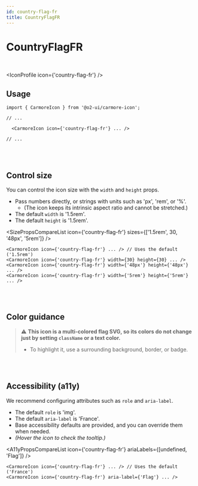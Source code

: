 ```yaml
---
id: country-flag-fr
title: CountryFlagFR
---
```




# CountryFlagFR

<br />

<IconProfile icon={'country-flag-fr'} />

## Usage

```tsx
import { CarmoreIcon } from '@o2-ui/carmore-icon';

// ...

  <CarmoreIcon icon={'country-flag-fr'} ... />

// ...
```

<br />
<br />

## Control size

You can control the icon size with the `width` and `height` props.

- Pass numbers directly, or strings with units such as 'px', 'rem', or '%'.
  - (The icon keeps its intrinsic aspect ratio and cannot be stretched.)
- The default `width` is '1.5rem'.
- The default `height` is '1.5rem'.

<SizePropsCompareList icon={'country-flag-fr'} sizes={['1.5rem', 30, '48px', '5rem']} />

```tsx
<CarmoreIcon icon={'country-flag-fr'} ... /> // Uses the default ('1.5rem')
<CarmoreIcon icon={'country-flag-fr'} width={30} height={30} ... />
<CarmoreIcon icon={'country-flag-fr'} width={'48px'} height={'48px'} ... />
<CarmoreIcon icon={'country-flag-fr'} width={'5rem'} height={'5rem'} ... />
```

<br />
<br />

## Color guidance

> ⚠️ <b>This icon is a multi-colored flag SVG, so its colors do not change just by setting `className` or a text color.</b>
>
> - To highlight it, use a surrounding background, border, or badge.

<br />
<br />

## Accessibility (a11y)

We recommend configuring attributes such as `role` and `aria-label`.

- The default `role` is 'img'.
- The default `aria-label` is 'France'.
- Base accessibility defaults are provided, and you can override them when needed.
- _(Hover the icon to check the tooltip.)_

<A11yPropsCompareList icon={'country-flag-fr'} ariaLabels={[undefined, 'Flag']} />

```tsx
<CarmoreIcon icon={'country-flag-fr'} ... /> // Uses the default ('France')
<CarmoreIcon icon={'country-flag-fr'} aria-label={'Flag'} ... />
```
